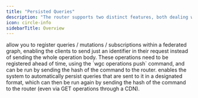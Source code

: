 ```yaml
---
title: "Persisted Queries"
description: "The router supports two distinct features, both dealing with persisted queries."
icon: circle-info
sidebarTitle: Overview
---
```


<CardGroup>
  <Card title="Persisted operations" icon="square-1">
    allow you to register queries / mutations / subscriptions within a federated graph, enabling the clients to send just an identifier in their request instead of sending the whole operation body. These operations need to be registered ahead of time, using the `wgc operations push` command, and can be run by sending the hash of the command to the router.
  </Card>
  <Card title="Automatic Persisted Queries (APQ)" icon="square-2">
    enables the system to automatically persist queries that are sent to it in a designated format, which can then be run again by sending the hash of the command to the router (even via GET operations through a CDN).
  </Card>
</CardGroup>
